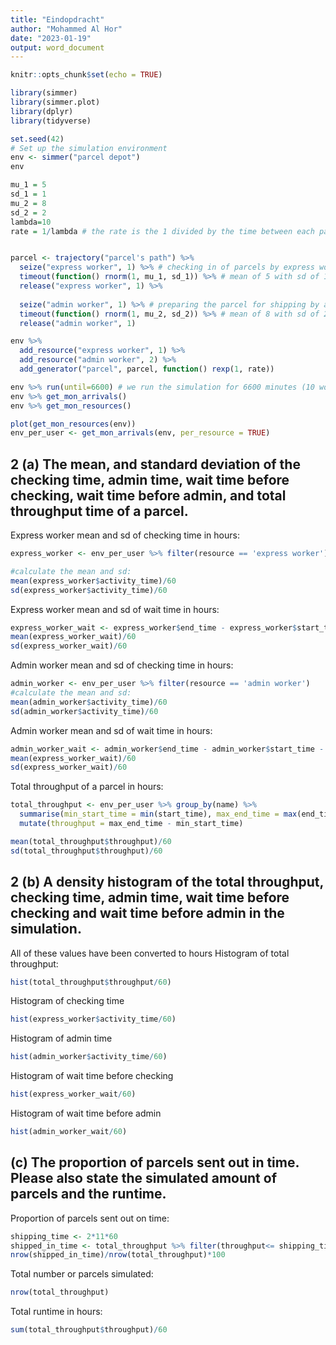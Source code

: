 ```yaml
---
title: "Eindopdracht"
author: "Mohammed Al Hor"
date: "2023-01-19"
output: word_document
---
```


```r
knitr::opts_chunk$set(echo = TRUE)
```

```r
library(simmer)
library(simmer.plot)
library(dplyr)
library(tidyverse)
```

```r
set.seed(42)
# Set up the simulation environment
env <- simmer("parcel depot")
env

mu_1 = 5
sd_1 = 1
mu_2 = 8
sd_2 = 2
lambda=10
rate = 1/lambda # the rate is the 1 divided by the time between each parcel


parcel <- trajectory("parcel's path") %>%
  seize("express worker", 1) %>% # checking in of parcels by express worker
  timeout(function() rnorm(1, mu_1, sd_1)) %>% # mean of 5 with sd of 1
  release("express worker", 1) %>%
  
  seize("admin worker", 1) %>% # preparing the parcel for shipping by admin worker
  timeout(function() rnorm(1, mu_2, sd_2)) %>% # mean of 8 with sd of 2
  release("admin worker", 1)

env %>%
  add_resource("express worker", 1) %>%
  add_resource("admin worker", 2) %>%
  add_generator("parcel", parcel, function() rexp(1, rate))

env %>% run(until=6600) # we run the simulation for 6600 minutes (10 working days)
env %>% get_mon_arrivals()
env %>% get_mon_resources()

plot(get_mon_resources(env))
env_per_user <- get_mon_arrivals(env, per_resource = TRUE)
```


## 2 (a) The mean, and standard deviation of the checking time, admin time, wait time before checking, wait time before admin, and total throughput time of a parcel.
      
Express worker mean and sd of checking time in hours:
```r
express_worker <- env_per_user %>% filter(resource == 'express worker')

#calculate the mean and sd:
mean(express_worker$activity_time)/60
sd(express_worker$activity_time)/60
```

Express worker mean and sd of wait time in hours:

```r
express_worker_wait <- express_worker$end_time - express_worker$start_time - express_worker$activity_time
mean(express_worker_wait)/60
sd(express_worker_wait)/60
```

Admin worker mean and sd of checking time in hours:

```r
admin_worker <- env_per_user %>% filter(resource == 'admin worker')
#calculate the mean and sd:
mean(admin_worker$activity_time)/60
sd(admin_worker$activity_time)/60
```

Admin worker mean and sd of wait time in hours:

```r
admin_worker_wait <- admin_worker$end_time - admin_worker$start_time - admin_worker$activity_time
mean(express_worker_wait)/60
sd(express_worker_wait)/60
```

Total throughput of a parcel in hours:

```r
total_throughput <- env_per_user %>% group_by(name) %>% 
  summarise(min_start_time = min(start_time), max_end_time = max(end_time)) %>%
  mutate(throughput = max_end_time - min_start_time)

mean(total_throughput$throughput)/60
sd(total_throughput$throughput)/60
```


## 2 (b) A density histogram of the total throughput, checking time, admin time, wait time before checking and wait time before admin in the simulation.
All of these values have been converted to hours
Histogram of total throughput:
```r
hist(total_throughput$throughput/60)
```

Histogram of checking time
```r
hist(express_worker$activity_time/60)
```

Histogram of admin time
```r
hist(admin_worker$activity_time/60)
```

Histogram of wait time before checking
```r
hist(express_worker_wait/60)
```

Histogram of wait time before admin
```r
hist(admin_worker_wait/60)
```


## (c) The proportion of parcels sent out in time. Please also state the simulated amount of parcels and the runtime.

Proportion of parcels sent out on time:
```r
shipping_time <- 2*11*60
shipped_in_time <- total_throughput %>% filter(throughput<= shipping_time)
nrow(shipped_in_time)/nrow(total_throughput)*100
```

Total number or parcels simulated:
```r
nrow(total_throughput)
```

Total runtime in hours:
```r
sum(total_throughput$throughput)/60
```


